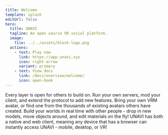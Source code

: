 ```yaml
---
title: Welcome
template: splash
editUrl: false
hero:
  title: UNAVI
  tagline: An open source VR social platform.
  image:
    file: ../../assets/block-logo.png
  actions:
    - text: Play now
      link: https://app.unavi.xyz
      icon: right-arrow
      variant: primary
    - text: View docs
      link: /docs/overview/welcome/
      icon: open-book
---
```



<CardGrid stagger>
  <Card title="Open architecture" icon="puzzle">
    Every layer is open for others to build on. Run your own servers, mod your
    client, and extend the protocol to add new features.
  </Card>
  <Card title="VRM avatars" icon="star">
    Bring your own VRM avatar, or find one from the thousands of existing avatars others have
    created.
  </Card>
  <Card title="Seamless world creation" icon="pencil">
    Build your worlds in real time with other people - drop in new models, move
    objects around, and edit materials on the fly!
  </Card>
  <Card title="Cross platform" icon="laptop">
    UNAVI has both a native and web client, meaning any device that has a browser can instantly
    access UNAVI - mobile, desktop, or VR!
  </Card>
</CardGrid>
